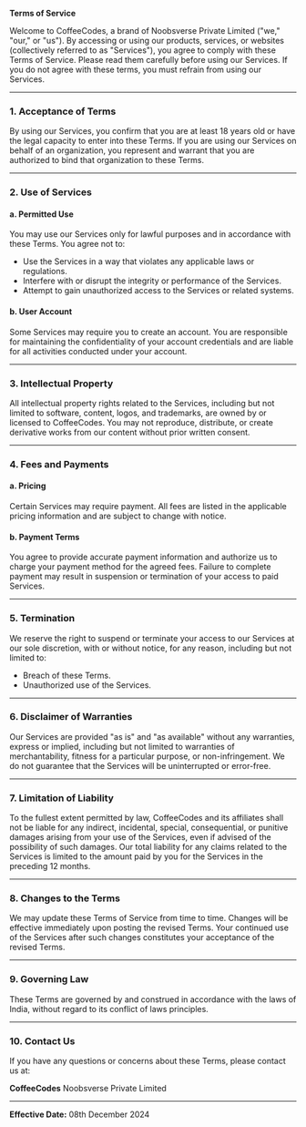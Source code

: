 **Terms of Service**

Welcome to CoffeeCodes, a brand of Noobsverse Private Limited ("we," "our," or "us"). By accessing or using our products, services, or websites (collectively referred to as "Services"), you agree to comply with these Terms of Service. Please read them carefully before using our Services. If you do not agree with these terms, you must refrain from using our Services.

---

### 1. **Acceptance of Terms**
By using our Services, you confirm that you are at least 18 years old or have the legal capacity to enter into these Terms. If you are using our Services on behalf of an organization, you represent and warrant that you are authorized to bind that organization to these Terms.

---

### 2. **Use of Services**
#### a. **Permitted Use**
You may use our Services only for lawful purposes and in accordance with these Terms. You agree not to:
- Use the Services in a way that violates any applicable laws or regulations.
- Interfere with or disrupt the integrity or performance of the Services.
- Attempt to gain unauthorized access to the Services or related systems.

#### b. **User Account**
Some Services may require you to create an account. You are responsible for maintaining the confidentiality of your account credentials and are liable for all activities conducted under your account.

---

### 3. **Intellectual Property**
All intellectual property rights related to the Services, including but not limited to software, content, logos, and trademarks, are owned by or licensed to CoffeeCodes. You may not reproduce, distribute, or create derivative works from our content without prior written consent.

---

### 4. **Fees and Payments**
#### a. **Pricing**
Certain Services may require payment. All fees are listed in the applicable pricing information and are subject to change with notice.

#### b. **Payment Terms**
You agree to provide accurate payment information and authorize us to charge your payment method for the agreed fees. Failure to complete payment may result in suspension or termination of your access to paid Services.

---

### 5. **Termination**
We reserve the right to suspend or terminate your access to our Services at our sole discretion, with or without notice, for any reason, including but not limited to:
- Breach of these Terms.
- Unauthorized use of the Services.

---

### 6. **Disclaimer of Warranties**
Our Services are provided "as is" and "as available" without any warranties, express or implied, including but not limited to warranties of merchantability, fitness for a particular purpose, or non-infringement. We do not guarantee that the Services will be uninterrupted or error-free.

---

### 7. **Limitation of Liability**
To the fullest extent permitted by law, CoffeeCodes and its affiliates shall not be liable for any indirect, incidental, special, consequential, or punitive damages arising from your use of the Services, even if advised of the possibility of such damages. Our total liability for any claims related to the Services is limited to the amount paid by you for the Services in the preceding 12 months.

---

### 8. **Changes to the Terms**
We may update these Terms of Service from time to time. Changes will be effective immediately upon posting the revised Terms. Your continued use of the Services after such changes constitutes your acceptance of the revised Terms.

---

### 9. **Governing Law**
These Terms are governed by and construed in accordance with the laws of India, without regard to its conflict of laws principles.

---

### 10. **Contact Us**
If you have any questions or concerns about these Terms, please contact us at:

**CoffeeCodes**
Noobsverse Private Limited

---

**Effective Date:** 08th December 2024
